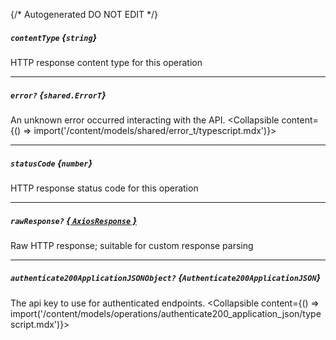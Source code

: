 {/* Autogenerated DO NOT EDIT  */}

##### `contentType` *{`string`}*
HTTP response content type for this operation

---
##### `error?` *{`shared.ErrorT`}*
An unknown error occurred interacting with the API.
<Collapsible content={() => import('/content/models/shared/error_t/typescript.mdx')}>
</Collapsible>

---
##### `statusCode` *{`number`}*
HTTP response status code for this operation

---
##### `rawResponse?` [*{ `AxiosResponse` }*](https://axios-http.com/docs/res_schema)
Raw HTTP response; suitable for custom response parsing

---
##### `authenticate200ApplicationJSONObject?` *{`Authenticate200ApplicationJSON`}*
The api key to use for authenticated endpoints.
<Collapsible content={() => import('/content/models/operations/authenticate200_application_json/typescript.mdx')}>
</Collapsible>

